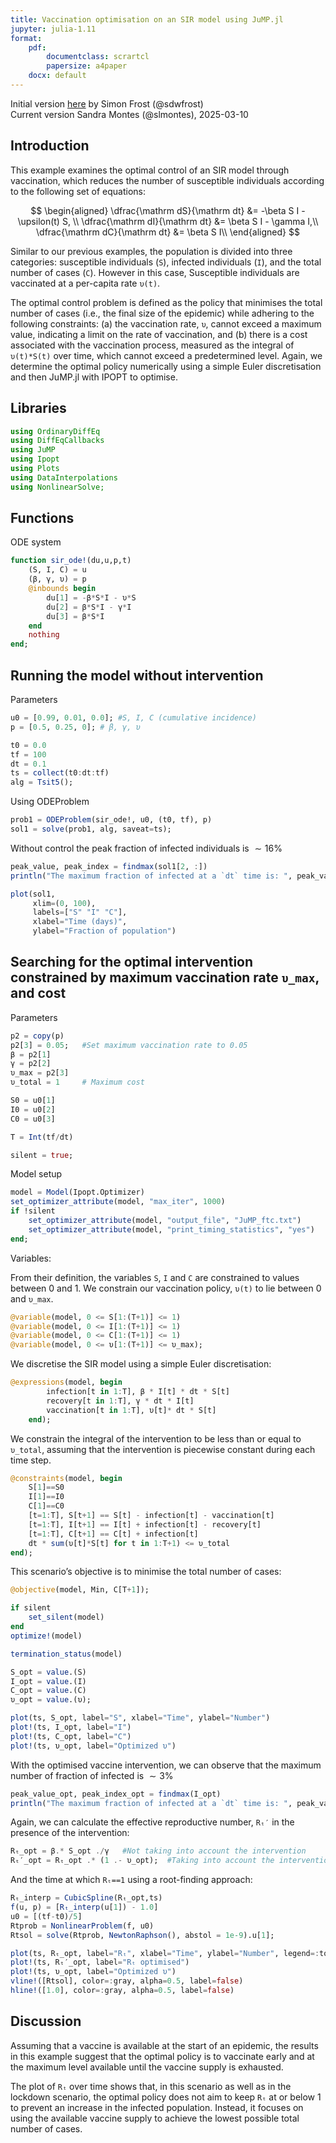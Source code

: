```yaml
---
title: Vaccination optimisation on an SIR model using JuMP.jl
jupyter: julia-1.11
format: 
    pdf: 
        documentclass: scrartcl
        papersize: a4paper
    docx: default
---
```




Initial version [here](https://github.com/epirecipes/sir-julia/blob/master/markdown/function_map_vaccine_jump/function_map_vaccine_jump.md) by Simon Frost (@sdwfrost)\
Current version Sandra Montes (@slmontes), 2025-03-10

## Introduction

This example examines the optimal control of an SIR model through vaccination, which reduces the number of susceptible individuals according to the following set of equations:

$$
\begin{aligned}
\dfrac{\mathrm dS}{\mathrm dt} &= -\beta S I - \upsilon(t) S, \\
\dfrac{\mathrm dI}{\mathrm dt} &= \beta S I - \gamma I,\\ 
\dfrac{\mathrm dC}{\mathrm dt} &= \beta S I\\
\end{aligned}
$$

Similar to our previous examples, the population is divided into three categories: susceptible individuals (`S`), infected individuals (`I`), and the total number of cases (`C`). However in this case, Susceptible individuals are vaccinated at a per-capita rate `υ(t)`. 

The optimal control problem is defined as the policy that minimises the total number of cases (i.e., the final size of the epidemic) while adhering to the following constraints: (a) the vaccination rate, `υ`, cannot exceed a maximum value, indicating a limit on the rate of vaccination, and (b) there is a cost associated with the vaccination process, measured as the integral of `υ(t)*S(t)` over time, which cannot exceed a predetermined level. Again, we determine the optimal policy numerically using a simple Euler discretisation and then JuMP.jl with IPOPT to optimise.

## Libraries

```julia
using OrdinaryDiffEq
using DiffEqCallbacks
using JuMP
using Ipopt
using Plots
using DataInterpolations
using NonlinearSolve;
```

## Functions

ODE system

```julia
function sir_ode!(du,u,p,t)
    (S, I, C) = u
    (β, γ, υ) = p
    @inbounds begin
        du[1] = -β*S*I - υ*S
        du[2] = β*S*I - γ*I
        du[3] = β*S*I
    end
    nothing
end;
```

## Running the model without intervention

Parameters

```julia
u0 = [0.99, 0.01, 0.0]; #S, I, C (cumulative incidence)
p = [0.5, 0.25, 0]; # β, γ, υ
```

```julia
t0 = 0.0
tf = 100
dt = 0.1
ts = collect(t0:dt:tf)
alg = Tsit5();
```

Using ODEProblem

```julia
prob1 = ODEProblem(sir_ode!, u0, (t0, tf), p)
sol1 = solve(prob1, alg, saveat=ts);
```

Without control the peak fraction of infected individuals is $\sim 16\%$

```julia
peak_value, peak_index = findmax(sol1[2, :]) 
println("The maximum fraction of infected at a `dt` time is: ", peak_value)
```

```julia
plot(sol1,
     xlim=(0, 100),
     labels=["S" "I" "C"],
     xlabel="Time (days)",
     ylabel="Fraction of population")
```

## Searching for the optimal intervention constrained by maximum vaccination rate `υ_max`, and cost

Parameters

```julia
p2 = copy(p)
p2[3] = 0.05;   #Set maximum vaccination rate to 0.05
β = p2[1]
γ = p2[2]
υ_max = p2[3]
υ_total = 1     # Maximum cost

S0 = u0[1]
I0 = u0[2]
C0 = u0[3]

T = Int(tf/dt)

silent = true;
```

Model setup

```julia
model = Model(Ipopt.Optimizer)
set_optimizer_attribute(model, "max_iter", 1000)
if !silent
    set_optimizer_attribute(model, "output_file", "JuMP_ftc.txt")
    set_optimizer_attribute(model, "print_timing_statistics", "yes")
end;
```

Variables:

From their definition, the variables `S`, `I` and `C` are constrained to values between 0 and 1. We constrain our vaccination policy, `υ(t)` to lie between 0 and `υ_max`.

```julia
@variable(model, 0 <= S[1:(T+1)] <= 1)
@variable(model, 0 <= I[1:(T+1)] <= 1)
@variable(model, 0 <= C[1:(T+1)] <= 1)
@variable(model, 0 <= υ[1:(T+1)] <= υ_max);
```

We discretise the SIR model using a simple Euler discretisation:

```julia
@expressions(model, begin
        infection[t in 1:T], β * I[t] * dt * S[t]  
        recovery[t in 1:T], γ * dt * I[t] 
        vaccination[t in 1:T], υ[t]* dt * S[t] 
    end);
```

We constrain the integral of the intervention to be less than or equal to `υ_total`, assuming that the intervention is piecewise constant during each time step.

```julia
@constraints(model, begin
    S[1]==S0
    I[1]==I0
    C[1]==C0
    [t=1:T], S[t+1] == S[t] - infection[t] - vaccination[t]
    [t=1:T], I[t+1] == I[t] + infection[t] - recovery[t]
    [t=1:T], C[t+1] == C[t] + infection[t]
    dt * sum(υ[t]*S[t] for t in 1:T+1) <= υ_total
end);
```

This scenario's objective is to minimise the total number of cases:

```julia
@objective(model, Min, C[T+1]);
```

```julia
if silent
    set_silent(model)
end
optimize!(model)
```

```julia
termination_status(model)
```

```julia
S_opt = value.(S)
I_opt = value.(I)
C_opt = value.(C)
υ_opt = value.(υ);
```

```julia
plot(ts, S_opt, label="S", xlabel="Time", ylabel="Number")
plot!(ts, I_opt, label="I")
plot!(ts, C_opt, label="C")
plot!(ts, υ_opt, label="Optimized υ")
```

With the optimised vaccine intervention, we can observe that the maximum number of fraction of infected is $\sim 3\%$ 

```julia
peak_value_opt, peak_index_opt = findmax(I_opt) 
println("The maximum fraction of infected at a `dt` time is: ", peak_value_opt)
```

Again, we can calculate the effective reproductive number, `Rₜ′` in the presence of the intervention:

```julia
Rₜ_opt = β.* S_opt ./γ   #Not taking into account the intervention
Rₜ′_opt = Rₜ_opt .* (1 .- υ_opt);  #Taking into account the intervention
```

And the time at which `Rₜ==1` using a root-finding approach:

```julia
Rₜ_interp = CubicSpline(Rₜ_opt,ts)
f(u, p) = [Rₜ_interp(u[1]) - 1.0]
u0 = [(tf-t0)/5]
Rtprob = NonlinearProblem(f, u0)
Rtsol = solve(Rtprob, NewtonRaphson(), abstol = 1e-9).u[1];
```

```julia
plot(ts, Rₜ_opt, label="Rₜ", xlabel="Time", ylabel="Number", legend=:topright, xlim=(0,100))
plot!(ts, Rₜ′_opt, label="Rₜ optimised")
plot!(ts, υ_opt, label="Optimized υ")
vline!([Rtsol], color=:gray, alpha=0.5, label=false)
hline!([1.0], color=:gray, alpha=0.5, label=false)
```

## Discussion

Assuming that a vaccine is available at the start of an epidemic, the results in this example suggest that the optimal policy is to vaccinate early and at the maximum level available until the vaccine supply is exhausted. 

The plot of `Rₜ` over time shows that, in this scenario as well as in the lockdown scenario, the optimal policy does not aim to keep `Rₜ` at or below 1 to prevent an increase in the infected population. Instead, it focuses on using the available vaccine supply to achieve the lowest possible total number of cases.

